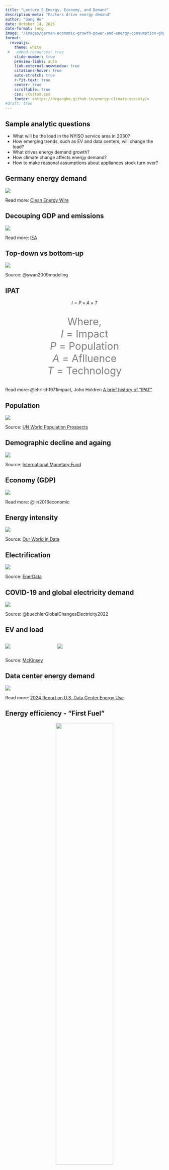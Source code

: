 ```yaml
---
title: "Lecture 5 Energy, Economy, and Demand"
description-meta: "Factors drive energy demand"
author: "Gang He"
date: October 14, 2025
date-format: long
image: "/images/german-economic-growth-power-and-energy-consumption-ghg-emissions-1990-2023.png"
format:
  revealjs:
    theme: white
 #   embed-resources: true
    slide-number: true
    preview-links: auto
    link-external-newwindow: true
    citations-hover: true
    auto-stretch: true
    r-fit-text: true
    center: true
    scrollable: true
    css: /custom.css
    footer: <https://drganghe.github.io/energy-climate-society/>
#draft: true    
---
```


## Sample analytic questions

- What will be the load in the NYISO service area in 2030?  
- How emerging trends, such as EV and data centers, will change the load?    
- What drives energy demand growth?  
- How climate change affects energy demand?   
- How to make reasonal assumptions about appliances stock turn over?  


## Germany energy demand 

![](/images/german-economic-growth-power-and-energy-consumption-ghg-emissions-1990-2023.png){fig-align="center"}

::: footer
Read more: [Clean Energy Wire](https://www.cleanenergywire.org/factsheets/germanys-energy-consumption-and-power-mix-charts)
:::


## Decouping GDP and emissions 

![](/images/gdp-co2-emissions.png){fig-align="center"}

::: footer
Read more: [IEA](hhttps://www.iea.org/commentaries/the-relationship-between-growth-in-gdp-and-co2-has-loosened-it-needs-to-be-cut-completely)
:::


## Top-down vs bottom-up

![](/images/top-down-and-bottom-up.png){fig-align="center"}

::: footer
Source: @swan2009modeling 
:::

## IPAT

<center>
$I=P\times A\times T$

<p style="font-size:24pt; color:gray">
Where,  
$I$ = Impact   
$P$ = Population  
$A$ = Aflluence  
$T$ = Technology    
</p>
</center>

::: footer
Read more: @ehrlich1971impact, John Holdren [A brief history of "IPAT"](https://mahb.stanford.edu/wp-content/uploads/2020/02/1993-holdre-BRIEF-HISTORY-OF-COMMONER-BATTLE.pdf)
:::

## Population

![](/images/total-population-2024.png){fig-align="center"}

::: footer
Source: [UN World Population Prospects](https://population.un.org/wpp/assets/graphs/1_Demographic%20Profiles/World/Line%20Charts/1-Total%20population.png)
:::


##  Demographic decline and againg

![](/images/demographic-decline-and-aging.jpg){fig-align="center"}

::: footer
Source: [International Monetary Fund](https://www.imf.org/en/Publications/fandd/issues/2024/09/picture-this-demographic-decline-andrew-stanley)
:::



## Economy (GDP)

![](/images/china-provincial-electricity-gdp.png){fig-align="center"}

::: footer
Read more: @lin2016economic 
:::

## Energy intensity

![](/images/energy-intensity-1965-2022.svg){fig-align="center"}

::: footer
Source: [Our World in Data](https://ourworldindata.org/grapher/energy-intensity?tab=chart&country=JPN~USA~CHN~IND~OWID_WRL~DEU~GBR)
:::

## Electrification

![](/images/power-share-final-consumption-2023.png){fig-align="center"}

::: footer
Source: [EnerData](https://yearbook.enerdata.net/electricity/share-electricity-final-consumption.html)
:::


## COVID-19 and global electricity demand

![](/images/covid-global-electricity-demand.jpg){fig-align="center"}

::: footer
Source: @buechlerGlobalChangesElectricity2022
:::

## EV and load 

:::columns

::: {.column width="30%"}
![](/images/ev-load.png){fig-align="center"}
:::

::: {.column width="70%"}
![](/images/ev-charging.png){fig-align="center"}
:::

:::

::: footer
Source: [McKinsey](https://www.mckinsey.com/industries/automotive-and-assembly/our-insights/the-potential-impact-of-electric-vehicles-on-global-energy-systems)
:::


## Data center energy demand

![](/images/us-data-center-energy-demand.png){fig-align="center"}

::: footer
Read more: [2024 Report on U.S. Data Center Energy Use](https://eta-publications.lbl.gov/sites/default/files/2024-12/lbnl-2024-united-states-data-center-energy-usage-report.pdf)
:::


## Energy efficiency - "First Fuel"

<center>
![](/images/ee-net-zero.png){fig-align="center" width=60%}
![](/images/iea-demand-legend.png){fig-align="center" width=50%}
</center>

::: footer
Read more: [IEA](https://www.iea.org/articles/net-zero-by-2050-hinges-on-a-global-push-to-increase-energy-efficiency), @iea_net_2021
:::

## Adoption curve

![](/images/adoption-curve.png){fig-align="center"}

::: footer
Read more: [Diffusion of innovations](https://en.wikipedia.org/wiki/Diffusion_of_innovations)
:::

## Rebound

![](/images/Illustration-of-rebound-effects.png){fig-align="center"}

::: footer
Read more: [CarbonBrief](https://www.carbonbrief.org/guest-post-why-rebound-effects-may-cut-energy-savings-in-half/), @borenstein2015microeconomic, @brockway2021energy
:::

## Limit to growth, degrowth, green growth

![](/images/limits-to-growth.png){fig-align="center"}

::: footer
Read more: @meadows2018limits, [50-year argument](https://media.nature.com/original/magazine-assets/d41586-022-00723-1/d41586-022-00723-1.pdf)
:::


## Decent living

![](/images/decent-living.jpeg){fig-align="center"}

::: footer
Read more: @rao2018decent 
:::

## Human behavior - demand response

![](/images/caiso-dr-20220906.png){fig-align="center"}

::: footer
Source: [CAIOS](https://www.caiso.com/TodaysOutlook/Pages/default.aspx)
:::


## Energy savings across behavioural interventions implemented in the United States

![](/images/energy-savings-behaviorial-us.png){fig-align="center"}

::: footer
High evaluation quality (light blue); Medium evaluation quality (dark blue). Read more: [IEA](https://www.iea.org/articles/the-potential-of-behavioural-interventions-for-optimising-energy-use-at-home)
:::

## Load forecasting

![](/images/load-forecasting.jpg){fig-align="center"}

:::{.footer}
Source: @hong2016probabilistic
:::


## Load forecast

![](/images/load-forecast-diagram.svg){fig-align="center"}

:::{.footer}
Read more: [PJM](https://learn.pjm.com/three-priorities/planning-for-the-future/load-forecasting.aspx), [ISO New England](https://www.iso-ne.com/system-planning/system-forecasting/load-forecast/)
:::

## Summary

- Energy demand is shaped by dynamic factors: populations, GDP, technology, regulation, and human behavior   
- Understanding those drivers will help us learn the magnitude and profile of our demand  
- Load forecast integrates all insights to the show   


------------------------------------------------------------------------

### References

::: {#refs}
:::

::: footer
Back to Title [Slide](lecture5.qmd), All [Lectures](schedule.qmd), Course [Home](https://drganghe.github.io/energy-climate-policy/), or Learn More About [Gang He](https://drganghe.github.io)
:::
